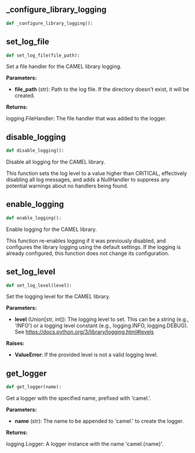 <a id="camel.logger"></a>

<a id="camel.logger._configure_library_logging"></a>

## _configure_library_logging

```python
def _configure_library_logging():
```

<a id="camel.logger.set_log_file"></a>

## set_log_file

```python
def set_log_file(file_path):
```

Set a file handler for the CAMEL library logging.

**Parameters:**

- **file_path** (str): Path to the log file. If the directory doesn't exist, it will be created.

**Returns:**

  logging.FileHandler: The file handler that was added to the logger.

<a id="camel.logger.disable_logging"></a>

## disable_logging

```python
def disable_logging():
```

Disable all logging for the CAMEL library.


This function sets the log level to a value higher than CRITICAL,
effectively disabling all log messages, and adds a NullHandler to
suppress any potential warnings about no handlers being found.

<a id="camel.logger.enable_logging"></a>

## enable_logging

```python
def enable_logging():
```

Enable logging for the CAMEL library.


This function re-enables logging if it was previously disabled,
and configures the library logging using the default settings.
If the logging is already configured,
this function does not change its configuration.

<a id="camel.logger.set_log_level"></a>

## set_log_level

```python
def set_log_level(level):
```

Set the logging level for the CAMEL library.

**Parameters:**

- **level** (Union[str, int]): The logging level to set. This can be a string (e.g., 'INFO') or a logging level constant (e.g., logging.INFO, logging.DEBUG). See https://docs.python.org/3/library/logging.html#levels

**Raises:**

- **ValueError**: If the provided level is not a valid logging level.

<a id="camel.logger.get_logger"></a>

## get_logger

```python
def get_logger(name):
```

Get a logger with the specified name, prefixed with 'camel.'.

**Parameters:**

- **name** (str): The name to be appended to 'camel.' to create the logger.

**Returns:**

  logging.Logger: A logger instance with the name 'camel.{name}'.

